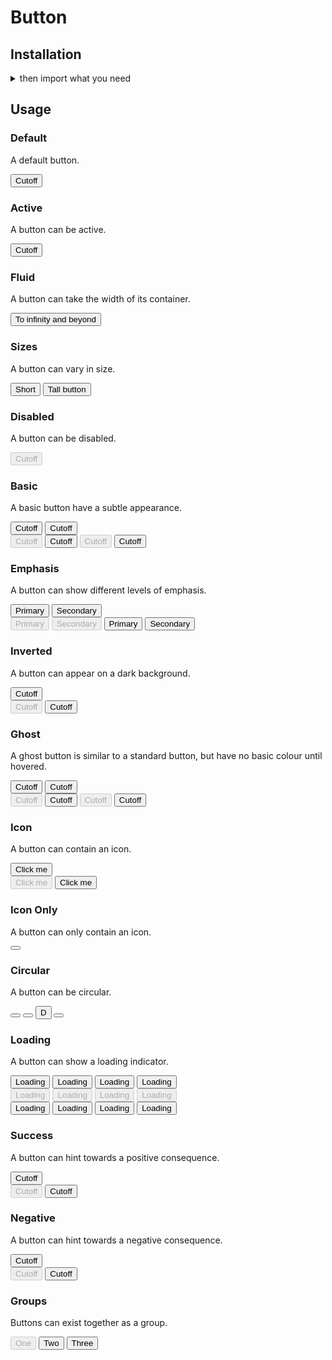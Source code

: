 
<Meta title="Components|Button" />

<Anchor storyId="components-button--default-story" />

<SemanticLink docPath="/elements/button" />

# Button

## Installation

<PackageInstallation />

<details><summary >then import what you need</summary>

```javascript
    import { Button } from "semantic-ui-react";
```
</details>

## Usage

### Default

A default button.

<Preview>
    <Story name="default">
        <Button>Cutoff</Button>
    </Story>
</Preview>

### Active

A button can be active.

<Preview>
    <Story name="active">
        <Button active>Cutoff</Button>
    </Story>
</Preview>

### Fluid

A button can take the width of its container.

<Preview>
    <Story name="fluid">
        <Button fluid>To infinity and beyond</Button>
    </Story>
</Preview>

### Sizes

A button can vary in size.

<Preview>
    <Story name="height short">
        <div className="flex flex-row items-start">
            <Button className="short">Short</Button>
            <Button className="tall">Tall button</Button>
        </div>
    </Story>
</Preview>

### Disabled

A button can be disabled.

<Preview>
    <Story name="disabled">
        <Button disabled>Cutoff</Button>
    </Story>
</Preview>

### Basic

A basic button have a subtle appearance.

<Preview>
    <Story name="basic">
        <div>
            <div className="flex">
                <Button basic>Cutoff</Button>
                <Button basic primary>Cutoff</Button>
            </div>
            <div className="flex">
                <Button basic disabled>Cutoff</Button>
                <Button basic active>Cutoff</Button>
                <Button basic primary disabled>Cutoff</Button>
                <Button basic primary active>Cutoff</Button>
            </div>
        </div>
    </Story>
</Preview>

### Emphasis

A button can show different levels of emphasis.

<Preview>
    <Story name="emphasis">
        <div>
            <div className="flex">
                <Button primary>Primary</Button>
                <Button secondary>Secondary</Button>
            </div>
            <div className="flex">
                <Button primary disabled>Primary</Button>
                <Button secondary disabled>Secondary</Button>
                <Button primary active>Primary</Button>
                <Button secondary active>Secondary</Button>
            </div>
        </div>
    </Story>
</Preview>

### Inverted

A button can appear on a dark background.

<Preview>
    <Story name="inverted primary">
        <div className="bg-marine-700 pa3">
            <div className="flex">
                <Button primary inverted>Cutoff</Button>
            </div>
            <div className="flex">
                <Button primary inverted disabled>Cutoff</Button>
                <Button primary inverted active>Cutoff</Button>
            </div>
        </div>
    </Story>
</Preview>

### Ghost

A ghost button is similar to a standard button, but have no basic colour until hovered.

<Preview>
    <Story name="ghost">
        <div>
            <div className="flex">
                <Button className="ghost">Cutoff</Button>
                <Button className="ghost" primary>Cutoff</Button>
            </div>
            <div className="flex">
                <Button className="ghost" disabled>Cutoff</Button>
                <Button className="ghost" active>Cutoff</Button>
                <Button className="ghost" disabled primary>Cutoff</Button>
                <Button className="ghost" active primary>Cutoff</Button>
            </div>
        </div>
    </Story>
</Preview>

### Icon

A button can contain an icon.

<Preview>
    <Story name="icon standard">
        <div>
            <div>
                <Button icon><SignoutIcon24 className="w6 h6 mr1" />Click me</Button>
            </div>
            <div className="flex">
                <Button icon disabled><SignoutIcon24 className="w6 h6 mr1" />Click me</Button>
                <Button icon active><SignoutIcon24 className="w6 h6 mr1" />Click me</Button>
            </div>
        </div>
    </Story>
</Preview>

### Icon Only

A button can only contain an icon.

<Preview>
    <Story name="icon only">
        <Button><AddIcon className="flex w6 h6"/></Button>
    </Story>
</Preview>

### Circular

A button can be circular.

<Preview>
    <Story name="circular">
        <div className="flex flex-row items-start">
            <Button icon circular size="tiny"><AddIcon className="flex w6 h6"/></Button>
            <Button icon circular size="small"><AddIcon className="flex w6 h6"/></Button>
            <Button icon circular>D</Button>
            <Button icon circular size="large"><AddIcon className="flex w7 h7"/></Button>
        </div>
    </Story>
</Preview>

### Loading

A button can show a loading indicator.

<Preview>
    <Story name="loading">
        <div>
            <div className="flex">
                <Button loading>Loading</Button>
                <Button loading primary>Loading</Button>
                <Button loading basic>Loading</Button>
                <Button loading basic primary>Loading</Button>
            </div>
            <div className="flex">
                <Button disabled loading>Loading</Button>
                <Button disabled loading primary>Loading</Button>
                <Button disabled loading basic>Loading</Button>
                <Button disabled loading basic primary>Loading</Button>
            </div>
            <div className="flex">
                <Button active loading>Loading</Button>
                <Button active loading primary>Loading</Button>
                <Button active loading basic>Loading</Button>
                <Button active loading basic primary>Loading</Button>
            </div>
        </div>
    </Story>
</Preview>

### Success

A button can hint towards a positive consequence.

<Preview>
    <Story name="success">
        <div>
            <div>
                <Button positive>Cutoff</Button>
            </div>
            <div className="flex">
                <Button positive disabled>Cutoff</Button>
                <Button positive active>Cutoff</Button>
            </div>
        </div>
    </Story>
</Preview>

### Negative

A button can hint towards a negative consequence.

<Preview>
    <Story name="negative">
        <div>
            <div>
                <Button negative>Cutoff</Button>
            </div>
            <div className="flex">
                <Button negative disabled>Cutoff</Button>
                <Button negative active>Cutoff</Button>
            </div>
        </div>
    </Story>
</Preview>

### Groups

Buttons can exist together as a group.

<Preview>
    <Story name="groups">
        <div className="flex">
            <Button.Group basic toggle>
                <Button disabled type="button"><Label circular size="mini" empty color="red"/>One</Button>
                <Button icon type="button"><CalendarIcon24 className="w6 h6 mr1"/>Two</Button>
                <Button icon type="button" active><CalendarIcon24 className="w6 h6 mr1"/>Three</Button>
            </Button.Group>
        </div>
    </Story>
</Preview>
